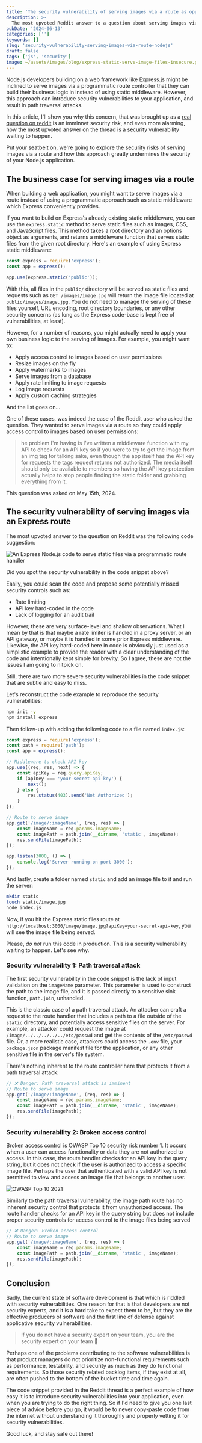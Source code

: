 ```yaml
---
title: 'The security vulnerability of serving images via a route as opposed to static middleware in Node.js'
description: >-
  The most upvoted Reddit answer to a question about serving images via a route in Express.js is a security vulnerability waiting to happen.
pubDate: '2024-06-13'
categories: ['']
keywords: []
slug: 'security-vulnerability-serving-images-via-route-nodejs'
draft: false
tags: ['js', 'security']
image: ~/assets/images/blog/express-static-serve-image-files-insecure.png
---
```


Node.js developers building on a web framework like Express.js might be inclined to serve images via a programmatic route controller that they can build their business logic in instead of using static middleware. However, this approach can introduce security vulnerabilities to your application, and result in path traversal attacks.

In this article, I'll show you why this concern, that was brought up as a [real question on reddit](https://www.reddit.com/r/node/comments/1cs8az0/is_there_a_way_to_serve_images_via_a_route_as/) is an imminnet security risk, and even more alarming, how the most upvoted answer on the thread is a security vulnerability waiting to happen.

Put your seatbelt on, we're going to explore the security risks of serving images via a route and how this approach greatly undermines the security of your Node.js application.

## The business case for serving images via a route

When building a web application, you might want to serve images via a route instead of using a programmatic approach such as static middleware which Express conveniently provides.

If you want to build on Express's already existing static middleware, you can use the `express.static` method to serve static files such as images, CSS, and JavaScript files. This method takes a root directory and an options object as arguments, and returns a middleware function that serves static files from the given root directory. Here's an example of using Express static middleware:

```javascript
const express = require('express');
const app = express();

app.use(express.static('public'));
```

With this, all files in the `public/` directory will be served as static files and requests such as `GET /images/image.jpg` will return the image file located at `public/images/image.jpg`. You do not need to manage the serving of these files yourself, URL encoding, root directory boundaries, or any other security concerns (as long as the Express code-base is kept free of vulnerabilities, at least).

However, for a number of reasons, you might actually need to apply your own business logic to the serving of images. For example, you might want to:

- Apply access control to images based on user permissions
- Resize images on the fly
- Apply watermarks to images
- Serve images from a database
- Apply rate limiting to image requests
- Log image requests
- Apply custom caching strategies

And the list goes on...

One of these cases, was indeed the case of the Reddit user who asked the question. They wanted to serve images via a route so they could apply access control to images based on user permissions:

> he problem I'm having is I've written a middleware function with my API to check for an API key so if you were to try to get the image from an img tag for talking sake, even though the app itself has the API key for requests the tags request returns not authorized. The media itself should only be available to members so having the API key protection actually helps to stop people finding the static folder and grabbing everything from it.

This question was asked on May 15th, 2024.

## The security vulnerability of serving images via an Express route

The most upvoted answer to the question on Reddit was the following code suggestion:

![An Express Node.js code to serve static files via a programmatic route handler](/images/blog/express-serve-static-files-via-route-handler.png)

Did you spot the security vulnerability in the code snippet above?

Easily, you could scan the code and propose some potentially missed security controls such as:

- Rate limiting
- API key hard-coded in the code
- Lack of logging for an audit trail

However, these are very surface-level and shallow observations. What I mean by that is that maybe a rate limiter is handled in a proxy server, or an API gateway, or maybe it is handled in some prior Express middleware. Likewise, the API key hard-coded here in code is obviously just used as a simplistic example to provide the reader with a clear understanding of the code and intentionally kept simple for brevity. So I agree, these are not the issues I am going to nitpick on.

Still, there are two more severe security vulnerabilities in the code snippet that are subtle and easy to miss.

Let's reconstruct the code example to reproduce the security vulnerabilities:

```bash
npm init -y
npm install express
```

Then follow-up with adding the following code to a file named `index.js`:

```javascript
const express = require('express');
const path = require('path');
const app = express();

// Middleware to check API key
app.use((req, res, next) => {
	const apiKey = req.query.apiKey;
	if (apiKey === 'your-secret-api-key') {
		next();
	} else {
		res.status(403).send('Not Authorized');
	}
});

// Route to serve image
app.get('/image/:imageName', (req, res) => {
	const imageName = req.params.imageName;
	const imagePath = path.join(__dirname, 'static', imageName);
	res.sendFile(imagePath);
});

app.listen(3000, () => {
	console.log('Server running on port 3000');
});
```

And lastly, create a folder named `static` and add an image file to it and run the server:

```bash
mkdir static
touch static/image.jpg
node index.js
```

Now, if you hit the Express static files route at `http://localhost:3000/image/image.jpg?apiKey=your-secret-api-key`, you will see the image file being served.

Please, _do not_ run this code in production. This is a security vulnerability waiting to happen. Let's see why.

### Security vulnerability 1: Path traversal attack

The first security vulnerability in the code snippet is the lack of input validation on the `imageName` parameter. This parameter is used to construct the path to the image file, and it is passed directly to a sensitive sink function, `path.join`, unhandled.

This is the classic case of a path traversal attack. An attacker can craft a request to the route handler that includes a path to a file outside of the `static` directory, and potentially access sensitive files on the server. For example, an attacker could request the image at `/image/../../../../../etc/passwd` and get the contents of the `/etc/passwd` file. Or, a more realistic case, attackers could access the `.env` file, your `package.json` package manifest file for the application, or any other sensitive file in the server's file system.

There's nothing inherent to the route controller here that protects it from a path traversal attack:

```javascript
// ❌ Danger: Path traversal attack is imminent
// Route to serve image
app.get('/image/:imageName', (req, res) => {
	const imageName = req.params.imageName;
	const imagePath = path.join(__dirname, 'static', imageName);
	res.sendFile(imagePath);
});
```

<BlogCallToAction client:load />

### Security vulnerability 2: Broken access control

Broken access control is OWASP Top 10 security risk number 1. It occurs when a user can access functionality or data they are not authorized to access. In this case, the route handler checks for an API key in the query string, but it does not check if the user is authorized to access a specific image file. Perhaps the user that authenticated with a valid API key is not permitted to view and access an image file that belongs to another user.

![OWASP Top 10 2021](/images/blog/owasp-top-10-2021.png)

Similarly to the path traversal vulnerability, the image path route has no inherent security control that protects it from unauthorized access. The route handler checks for an API key in the query string but does not include proper security controls for access control to the image files being served

```javascript
// ❌ Danger: Broken access control
// Route to serve image
app.get('/image/:imageName', (req, res) => {
	const imageName = req.params.imageName;
	const imagePath = path.join(__dirname, 'static', imageName);
	res.sendFile(imagePath);
});
```

## Conclusion

Sadly, the current state of software development is that which is riddled with security vulnerabilities. One reason for that is that developers are not security experts, and it is a hard take to expect them to be, but they are the effective producers of software and the first line of defense against applicative security vulnerabilities.

> If you do not have a security expert on your team, you are the security expert on your team 🤷

Perhaps one of the problems contributing to the software vulnerabilities is that product managers do not prioritize non-functional requirements such as performance, testability, and security as much as they do functional requirements. So those security related backlog items, if they exist at all, are often pushed to the bottom of the bucket time and time again.

The code snippet provided in the Reddit thread is a perfect example of how easy it is to introduce security vulnerabilities into your application, even when you are trying to do the right thing. So if I'd need to give you one last piece of advice before you go, it would be to never copy-paste code from the internet without understanding it thoroughly and properly vetting it for security vulnerabilities.

Good luck, and stay safe out there!
